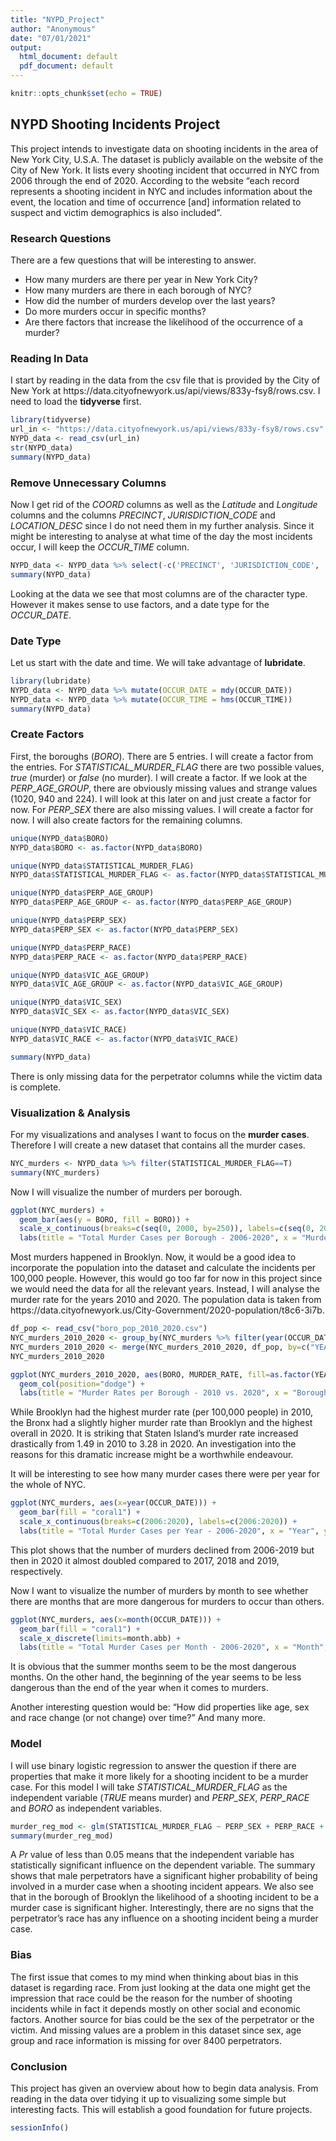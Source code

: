 ---
title: "NYPD_Project"
author: "Anonymous"
date: "07/01/2021"
output:
  html_document: default
  pdf_document: default
---

```{r setup, include=FALSE}
knitr::opts_chunk$set(echo = TRUE)
```

## NYPD Shooting Incidents Project
This project intends to investigate data on shooting incidents in the area of New York City, U.S.A. The dataset is publicly available on the website of the City of New York. It lists every shooting incident that occurred in NYC from 2006 through the end of 2020. According to the website "each record represents a shooting incident in NYC and includes information about the event, the location and time of occurrence [and] information related to suspect and victim demographics is also included".

### Research Questions
There are a few questions that will be interesting to answer.

* How many murders are there per year in New York City?
* How many murders are there in each borough of NYC?
* How did the number of murders develop over the last years?
* Do more murders occur in specific months?
* Are there factors that increase the likelihood of the occurrence of a murder?

### Reading In Data
I start by reading in the data from the csv file that is provided by the City of New York at https://data.cityofnewyork.us/api/views/833y-fsy8/rows.csv. I need to load the **tidyverse** first.

```{r get_ny_data}
library(tidyverse)
url_in <- "https://data.cityofnewyork.us/api/views/833y-fsy8/rows.csv"
NYPD_data <- read_csv(url_in)
str(NYPD_data)
summary(NYPD_data)
```
### Remove Unnecessary Columns
Now I get rid of the *COORD* columns as well as the *Latitude* and *Longitude* columns and the columns *PRECINCT*, *JURISDICTION_CODE* and *LOCATION_DESC* since I do not need them in my further analysis. Since it might be interesting to analyse at what time of the day the most incidents occur, I will keep the *OCCUR_TIME* column.

```{r rm_cols}
NYPD_data <- NYPD_data %>% select(-c('PRECINCT', 'JURISDICTION_CODE', 'LOCATION_DESC', 'X_COORD_CD', 'Y_COORD_CD', 'Latitude', 'Longitude', 'Lon_Lat'))
summary(NYPD_data)
```

Looking at the data we see that most columns are of the character type. However it makes sense to use factors, and a date type for the *OCCUR_DATE*.

### Date Type
Let us start with the date and time. We will take advantage of **lubridate**.

```{r adj_data}
library(lubridate)
NYPD_data <- NYPD_data %>% mutate(OCCUR_DATE = mdy(OCCUR_DATE))
NYPD_data <- NYPD_data %>% mutate(OCCUR_TIME = hms(OCCUR_TIME))
summary(NYPD_data)
```
### Create Factors

First, the boroughs (*BORO*). There are 5 entries. I will create a factor from the entries. For *STATISTICAL_MURDER_FLAG* there are two possible values, *true* (murder) or *false* (no murder). I will create a factor. If we look at the *PERP_AGE_GROUP*, there are obviously missing values and strange values (1020, 940 and 224). I will look at this later on and just create a factor for now. For *PERP_SEX* there are also missing values. I will create a factor for now. I will also create factors for the remaining columns.

```{r unique_values_boro}
unique(NYPD_data$BORO)
NYPD_data$BORO <- as.factor(NYPD_data$BORO)

unique(NYPD_data$STATISTICAL_MURDER_FLAG)
NYPD_data$STATISTICAL_MURDER_FLAG <- as.factor(NYPD_data$STATISTICAL_MURDER_FLAG)

unique(NYPD_data$PERP_AGE_GROUP)
NYPD_data$PERP_AGE_GROUP <- as.factor(NYPD_data$PERP_AGE_GROUP)

unique(NYPD_data$PERP_SEX)
NYPD_data$PERP_SEX <- as.factor(NYPD_data$PERP_SEX)

unique(NYPD_data$PERP_RACE)
NYPD_data$PERP_RACE <- as.factor(NYPD_data$PERP_RACE)

unique(NYPD_data$VIC_AGE_GROUP)
NYPD_data$VIC_AGE_GROUP <- as.factor(NYPD_data$VIC_AGE_GROUP)

unique(NYPD_data$VIC_SEX)
NYPD_data$VIC_SEX <- as.factor(NYPD_data$VIC_SEX)

unique(NYPD_data$VIC_RACE)
NYPD_data$VIC_RACE <- as.factor(NYPD_data$VIC_RACE)

summary(NYPD_data)
```
There is only missing data for the perpetrator columns while the victim data is complete.

### Visualization & Analysis
For my visualizations and analyses I want to focus on the **murder cases**. Therefore I will create a new dataset that contains all the murder cases.

```{r muder_cases_dataset}
NYC_murders <- NYPD_data %>% filter(STATISTICAL_MURDER_FLAG==T)
summary(NYC_murders)
```

Now I will visualize the number of murders per borough.

```{r murders_by_borough_visual}
ggplot(NYC_murders) +
  geom_bar(aes(y = BORO, fill = BORO)) +
  scale_x_continuous(breaks=c(seq(0, 2000, by=250)), labels=c(seq(0, 2000, by=250))) +
  labs(title = "Total Murder Cases per Borough - 2006-2020", x = "Murder Cases", y = "NYC Borough")
```

Most murders happened in Brooklyn. Now, it would be a good idea to incorporate the population into the dataset and calculate the incidents per 100,000 people. However, this would go too far for now in this project since we would need the data for all the relevant years. Instead, I will analyse the murder rate for the years 2010 and 2020. The population data is taken from https://data.cityofnewyork.us/City-Government/2020-population/t8c6-3i7b.

```{r murder_rates}
df_pop <- read_csv("boro_pop_2010_2020.csv")
NYC_murders_2010_2020 <- group_by(NYC_murders %>% filter(year(OCCUR_DATE) %in% c(2010, 2020)), year(OCCUR_DATE), BORO) %>% summarize(n()) %>% rename("YEAR"="year(OCCUR_DATE)", "MURDERS"="n()")
NYC_murders_2010_2020 <- merge(NYC_murders_2010_2020, df_pop, by=c("YEAR", "BORO")) %>% mutate(NYC_murders_2010_2020, MURDER_RATE = round(MURDERS / POP * 100000, 2))
NYC_murders_2010_2020
```
```{r murder_rates_visual}
ggplot(NYC_murders_2010_2020, aes(BORO, MURDER_RATE, fill=as.factor(YEAR))) +
  geom_col(position="dodge") +
  labs(title = "Murder Rates per Borough - 2010 vs. 2020", x = "Borough", y = "Murder Rate", fill = "Year")
```

While Brooklyn had the highest murder rate (per 100,000 people) in 2010, the Bronx had a slightly higher murder rate than Brooklyn and the highest overall in 2020. It is striking that Staten Island's murder rate increased drastically from 1.49 in 2010 to 3.28 in 2020. An investigation into the reasons for this dramatic increase might be a worthwhile endeavour.

It will be interesting to see how many murder cases there were per year for the whole of NYC.

```{r murders_by_year_visual}
ggplot(NYC_murders, aes(x=year(OCCUR_DATE))) +
  geom_bar(fill = "coral1") +
  scale_x_continuous(breaks=c(2006:2020), labels=c(2006:2020)) +
  labs(title = "Total Murder Cases per Year - 2006-2020", x = "Year", y = "Murder Cases")
```

This plot shows that the number of murders declined from 2006-2019 but then in 2020 it almost doubled compared to 2017, 2018 and 2019, respectively.

Now I want to visualize the number of murders by month to see whether there are months that are more dangerous for murders to occur than others.

```{r murders_by_month_visual}
ggplot(NYC_murders, aes(x=month(OCCUR_DATE))) +
  geom_bar(fill = "coral1") +
  scale_x_discrete(limits=month.abb) +
  labs(title = "Total Murder Cases per Month - 2006-2020", x = "Month", y = "Murder Cases")
```

It is obvious that the summer months seem to be the most dangerous months. On the other hand, the beginning of the year seems to be less dangerous than the end of the year when it comes to murders.

Another interesting question would be: "How did properties like age, sex and race change (or not change) over time?" And many more.

### Model
I will use binary logistic regression to answer the question if there are properties that make it more likely for a shooting incident to be a murder case. For this model I will take *STATISTICAL_MURDER_FLAG* as the independent variable (*TRUE* means murder) and *PERP_SEX*, *PERP_RACE* and *BORO* as independent variables.

```{r model_murders_regression}
murder_reg_mod <- glm(STATISTICAL_MURDER_FLAG ~ PERP_SEX + PERP_RACE + BORO, family=binomial, data=NYPD_data)
summary(murder_reg_mod)
```

A *Pr* value of less than 0.05 means that the independent variable has statistically significant influence on the dependent variable. The summary shows that male perpetrators have a significant higher probability of being involved in a murder case when a shooting incident appears. We also see that in the borough of Brooklyn the likelihood of a shooting incident to be a murder case is significant higher. Interestingly, there are no signs that the perpetrator's race has any influence on a shooting incident being a murder case.

### Bias
The first issue that comes to my mind when thinking about bias in this dataset is regarding race. From just looking at the data one might get the impression that race could be the reason for the number of shooting incidents while in fact it depends mostly on other social and economic factors. Another source for bias could be the sex of the perpetrator or the victim. And missing values are a problem in this dataset since sex, age group and race information is missing for over 8400 perpetrators.

### Conclusion
This project has given an overview about how to begin data analysis. From reading in the data over tidying it up to visualizing some simple but interesting facts. This will establish a good foundation for future projects.

```{r session_info}
sessionInfo()
```
